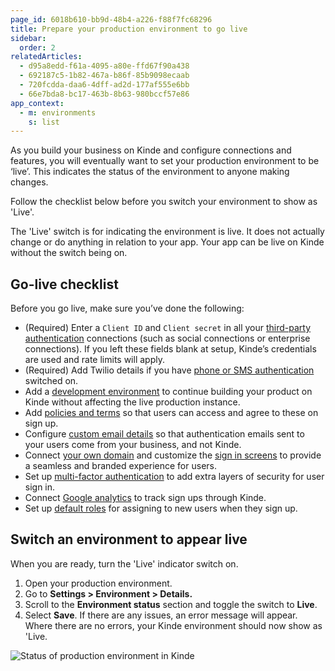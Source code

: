 ```yaml
---
page_id: 6018b610-bb9d-48b4-a226-f88f7fc68296
title: Prepare your production environment to go live
sidebar:
  order: 2
relatedArticles:
  - d95a8edd-f61a-4095-a80e-ffd67f90a438
  - 692187c5-1b82-467a-b86f-85b9098ecaab
  - 720fcdda-daa6-4dff-ad2d-177af555e6bb
  - 66e7bda8-bc17-463b-8b63-980bccf57e86
app_context:
  - m: environments
    s: list
---
```


As you build your business on Kinde and configure connections and features, you will eventually want to set your production environment to be ‘live’. This indicates the status of the environment to anyone making changes. 

Follow the checklist below before you switch your environment to show as 'Live'.

<Aside title="The live button is not actually live">

The 'Live' switch is for indicating the environment is live. It does not actually change or do anything in relation to your app. Your app can be live on Kinde without the switch being on.

</Aside>

## Go-live checklist

Before you go live, make sure you’ve done the following:

- (Required) Enter a `Client ID` and `Client secret` in all your [third-party authentication](/authenticate/authentication-methods/set-up-user-authentication/) connections (such as social connections or enterprise connections). If you left these fields blank at setup, Kinde’s credentials are used and rate limits will apply.
- (Required) Add Twilio details if you have [phone or SMS authentication](/authenticate/authentication-methods/phone-authentication/) switched on.
- Add a [development environment](/build/environments/environments/) to continue building your product on Kinde without affecting the live production instance.
- Add [policies and terms](/manage-your-account/business-information/policies-terms/) so that users can access and agree to these on sign up.
- Configure [custom email details](/get-started/connect/customize-email-sender/) so that authentication emails sent to your users come from your business, and not Kinde.
- Connect [your own domain](/build/domains/pointing-your-domain/) and customize the [sign in screens](/design/brand/global-brand-defaults/) to provide a seamless and branded experience for users.
- Set up [multi-factor authentication](/authenticate/multi-factor-auth/enable-multi-factor-authentication/) to add extra layers of security for user sign in.
- Connect [Google analytics](/manage-users/view-activity/track-user-sign-in-with-google-analytics/) to track sign ups through Kinde.
- Set up [default roles](/manage-users/roles-and-permissions/default-user-roles/) for assigning to new users when they sign up.

## Switch an environment to appear live

When you are ready, turn the 'Live' indicator switch on.

1. Open your production environment.
2. Go to **Settings > Environment > Details.**
3. Scroll to the **Environment status** section and toggle the switch to **Live**. 
4. Select **Save**. If there are any issues, an error message will appear. Where there are no errors, your Kinde environment should now show as 'Live.

![Status of production environment in Kinde](https://imagedelivery.net/skPPZTHzSlcslvHjesZQcQ/ac1aa617-bcb6-4a7f-02d3-b51aa7bcc600/public)
